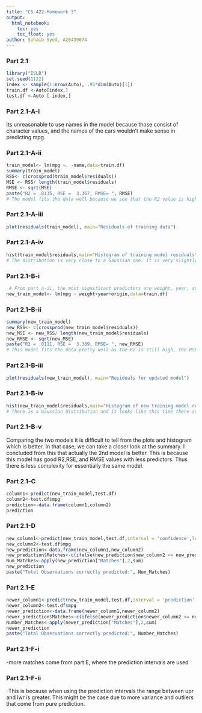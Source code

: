 ```yaml
---
title: "CS 422-Homework 3"
output: 
  html_notebook:
    toc: yes
    toc_float: yes
author: Sohaib Syed, A20439074
---
```



### Part 2.1
```r
library("ISLR")
set.seed(1122)
index <- sample(1:nrow(Auto), .95*dim(Auto)[1])
train.df <-Auto[index,]
test.df <-Auto [-index,]
```

### Part 2.1-A-i

Its unreasonable to use names in the model because those consist of character values, and the names of the cars wouldn't make sense in predicting mpg.

### Part 2.1-A-ii
```r
train_model<- lm(mpg ~. -name,data=train.df)
summary(train_model)
RSS<- c(crossprod(train_model$residuals))
MSE <- RSS/ length(train_model$residuals)
RMSE <- sqrt(MSE)
paste("R2 = .8135, RSE =  3.367, RMSE= ", RMSE)
# The model fits the data well because we see that the R2 value is high, which indicates a strong fit. RSE is also low which means that the residual error doesn't vary a lot, and similar with RMSE which means that the average residual error also doesn't vary as much. RSE and RMSE are close to each other which i will infer as it meaning that between the different residuals the average and error don't deviate a lot. Essentially, these are signs of a model with a good fit. 
```
### Part 2.1-A-iii
```r
plot(residuals(train_model), main="Residuals of training data")
```
### Part 2.1-A-iv
```r
hist(train_model$residuals,main="Histogram of training model residuals", xlab="Residuals")
# The distribution is very close to a Gaussian one. It is very slightly skewed to the left. What I can say about the residuals is that most of them are very close to the mean. 
```
### Part 2.1-B-i
```r
 # From part a-ii, the most significant predictors are weight, year, and origin. 
new_train_model<- lm(mpg ~ weight+year+origin,data=train.df)
```
### Part 2.1-B-ii
```r
summary(new_train_model)
new_RSS<- c(crossprod(new_train_model$residuals))
new_MSE <- new_RSS/ length(new_train_model$residuals)
new_RMSE <- sqrt(new_MSE)
paste("R2 = .8111, RSE =  3.389, RMSE= ", new_RMSE)
# This model fits the data pretty well as the R2 is still high, the RSE and RMSE are pretty close to 0.
```
### Part 2.1-B-iii
```r
plot(residuals(new_train_model), main="Residuals for updated model")
```
### Part 2.1-B-iv
```r
hist(new_train_model$residuals,main="Histogram of new training model residuals", xlab="Residuals")
# There is a Gaussian distribution and it looks like this time there are more residuals closer to positive 15. There also seems to be less negative residuals.
```
### Part 2.1-B-v
Comparing the two models it is difficult to tell from the plots and histogram which is better. In that case, we can take a closer look at the summary. I concluded from this that actually the 2nd model is better. This is because this model has good R2,RSE, and RMSE values with less predictors. Thus there is less complexity for essentially the same model. 

### Part 2.1-C
```r
column1<-predict(new_train_model,test.df)
column2<-test.df$mpg
prediction<-data.frame(column1,column2)
prediction
```
### Part 2.1-D
```r
new_column1<-predict(new_train_model,test.df,interval = 'confidence',level=.95)
new_column2<-test.df$mpg
new_prediction<-data.frame(new_column1,new_column2)
new_prediction$Matches<-c(ifelse(new_prediction$new_column2 <= new_prediction$upr & new_prediction$new_column2 >= new_prediction$lwr,1,0))
Num_Matches<-apply(new_prediction["Matches"],2,sum)
new_prediction
paste("Total Observations correctly predicted:", Num_Matches)
```
### Part 2.1-E
```r
newer_column1<-predict(new_train_model,test.df,interval = 'prediction',level=.95)
newer_column2<-test.df$mpg
newer_prediction<-data.frame(newer_column1,newer_column2)
newer_prediction$Matches<-c(ifelse(newer_prediction$newer_column2 <= newer_prediction$upr & newer_prediction$newer_column2 >= newer_prediction$lwr,1,0))
Number_Matches<-apply(newer_prediction["Matches"],2,sum)
newer_prediction
paste("Total Observations correctly predicted:", Number_Matches)
```

### Part 2.1-F-i
-more matches come from part E, where the prediction intervals are used

### Part 2.1-F-ii
-This is because when using the prediction intervals the range between upr and lwr is greater. This might be the case due to more variance and outliers that come from pure prediction. 

